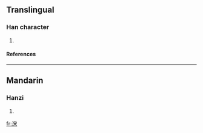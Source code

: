 ==Translingual==
===Han character===
{{Han char|rn=85|rad=水|as=07|sn=10|four=3319<sub>4</sub>|canj=水十木 (EJD), X水十木 (XEJD)}}
# {{defn|Han|sort=水07}}
====References====
{{Han ref|kx=0624.130|dkj=17477|hdz=31634.010|uh=6D68|ud=28008|bh=D25F|bd=53855}}

----
==Mandarin==
===Hanzi===
{{cmn-hanzi|pin=[[lǎn]] ([[lan3]])|wg=lan<sup>3</sup>}}
# {{defn|Mandarin}}

[[fr:浨]]